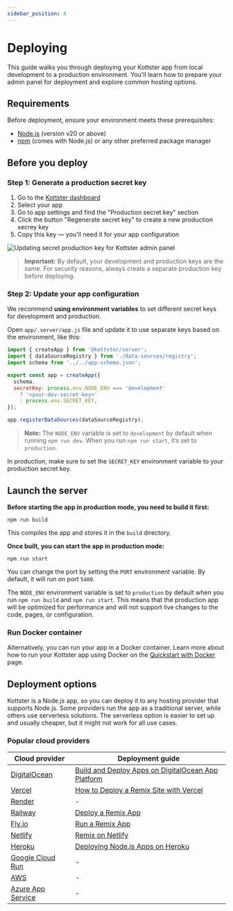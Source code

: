 ```yaml
---
sidebar_position: 4
---
```


# Deploying

This guide walks you through deploying your Kottster app from local development to a production environment. You'll learn how to prepare your admin panel for deployment and explore common hosting options.


## Requirements

Before deployment, ensure your environment meets these prerequisites:

- [Node.js](https://nodejs.org/en) (version v20 or above)
- [npm](https://www.npmjs.com/get-npm) (comes with Node.js) or any other preferred package manager

## Before you deploy

### Step 1: Generate a production secret key

1. Go to the [Kottster dashboard](https://web.kottster.app/)
2. Select your app
3. Go to app settings and find the "Production secret key" section
4. Click the button "Regenerate secret key" to create a new production secrey key
5. Copy this key — you'll need it for your app configuration

![Updating secret production key for Kottster admin panel](updating-secret-production-key.png)

> **Important:** By default, your development and production keys are the same. For security reasons, always create a separate production key before deploying.

### Step 2: Update your app configuration

We recommend **using environment variables** to set different secret keys for development and production.

Open `app/.server/app.js` file and update it to use separate keys based on the environment, like this:

```javascript
import { createApp } from '@kottster/server';
import { dataSourceRegistry } from './data-sources/registry';
import schema from '../../app-schema.json';

export const app = createApp({
  schema,
  secretKey: process.env.NODE_ENV === 'development' 
    ? '<your-dev-secret-key>' 
    : process.env.SECRET_KEY,
});

app.registerDataSources(dataSourceRegistry);
```

> **Note:** The `NODE_ENV` variable is set to `development` by default when running `npm run dev`. When you run `npm run start`, it’s set to `production`.

In production, make sure to set the `SECRET_KEY` environment variable to your production secret key.

## Launch the server

**Before starting the app in production mode, you need to build it first:**

```
npm run build
```

This compiles the app and stores it in the `build` directory. 

**Once built, you can start the app in production mode:**

```
npm run start
```

You can change the port by setting the `PORT` environment variable. By default, it will run on port `5480`.

The `NODE_ENV` environment variable is set to `production` by default when you run `npm run build` and `npm run start`. This means that the production app will be optimized for performance and will not support live changes to the code, pages, or configuration.

### Run Docker container

Alternatively, you can run your app in a Docker container. Learn more about how to run your Kottster app using Docker on the [Quickstart with Docker](/quickstart-docker) page.

## Deployment options

Kottster is a Node.js app, so you can deploy it to any hosting provider that supports Node.js. Some providers run the app as a traditional server, while others use serverless solutions. The serverless option is easier to set up and usually cheaper, but it might not work for all use cases.

### Popular cloud providers

<table style={{ width: '100%', tableLayout: 'fixed' }}>
  <thead>
    <tr>
      <th>Cloud provider</th>
      <th>Deployment guide</th>
    </tr>
  </thead>
  <tbody>
    <tr>
      <td><a href="https://digitalocean.com" rel="nofollow" target="_blank">DigitalOcean</a></td>
      <td><a href="https://www.digitalocean.com/community/tutorials/deploy-apps-with-custom-domain#what-is-digitalocean-app-platform" rel="nofollow" target="_blank">Build and Deploy Apps on DigitalOcean App Platform</a></td>
    </tr>
    <tr>
      <td><a href="https://vercel.com" rel="nofollow" target="_blank">Vercel</a></td>
      <td><a href="https://vercel.com/guides/deploying-remix-with-vercel" rel="nofollow" target="_blank">How to Deploy a Remix Site with Vercel</a></td>
    </tr>
    <tr>
      <td><a href="https://render.com" rel="nofollow" target="_blank">Render</a></td>
      <td>-</td>
    </tr>
    <tr>
      <td><a href="https://railway.app" rel="nofollow" target="_blank">Railway</a></td>
      <td><a href="https://docs.railway.com/guides/remix#deploy-the-remix-app-to-railway" rel="nofollow" target="_blank">Deploy a Remix App</a></td>
    </tr>
    <tr>
      <td><a href="https://fly.io" rel="nofollow" target="_blank">Fly.io</a></td>
      <td><a href="https://fly.io/docs/js/frameworks/remix/#deploy-a-remix-app" rel="nofollow" target="_blank">Run a Remix App</a></td>
    </tr>
    <tr>
      <td><a href="https://netlify.com" rel="nofollow" target="_blank">Netlify</a></td>
      <td><a href="https://docs.netlify.com/frameworks/remix/#manual-configuration" rel="nofollow" target="_blank">Remix on Netlify</a></td>
    </tr>
    <tr>
      <td><a href="https://heroku.com" rel="nofollow" target="_blank">Heroku</a></td>
      <td><a href="https://devcenter.heroku.com/articles/deploying-nodejs" rel="nofollow" target="_blank">Deploying Node.js Apps on Heroku</a></td>
    </tr>
    <tr>
      <td><a href="https://cloud.google.com/run" rel="nofollow" target="_blank">Google Cloud Run</a></td>
      <td>-</td>
    </tr>
    <tr>
      <td><a href="https://aws.amazon.com" rel="nofollow" target="_blank">AWS</a></td>
      <td>-</td>
    </tr>
    <tr>
      <td><a href="https://azure.microsoft.com" rel="nofollow" target="_blank">Azure App Service</a></td>
      <td>-</td>
    </tr>
  </tbody>
</table>

